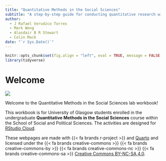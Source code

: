 ```yaml
---
title: "Quantitative Methods in the Social Sciences"
subtitle: "A step-by-step guide for conducting quantitative research with R"
author:
  - J Rafael Verudzco Torres
  - Mark Wong
  - Alasdair B R Stewart
  - Colin Mack
date: "`r Sys.Date()`"
---
```


```r
knitr::opts_chunk$set(fig.align = "left", eval = TRUE, message = FALSE, warning = FALSE, out.width = "100%")
library(tidyverse)
```

# Welcome {-#Welcome}

![](./images/cover.PNG)


Welcome to the Quantitative Methods in the Social Sciences lab workbook!

This workbook is for University of Glasgow students enrolled in the undergraduate **Quantitative Methods in the Social Sciences** course within the School of Social and Political Sciences. The activities are designed for [RStudio Cloud](https://rstudio.cloud/).

These webpages are made with {{< fa brands r-project >}} and [Quarto](https://quarto.org) and licensed under the {{< fa brands creative-commons >}} {{< fa brands creative-commons-by >}} {{< fa brands creative-commons-nc >}} {{< fa brands creative-commons-sa >}} [Creative Commons BY-NC-SA 4.0](https://creativecommons.org/licenses/by-nc-sa/4.0/).
